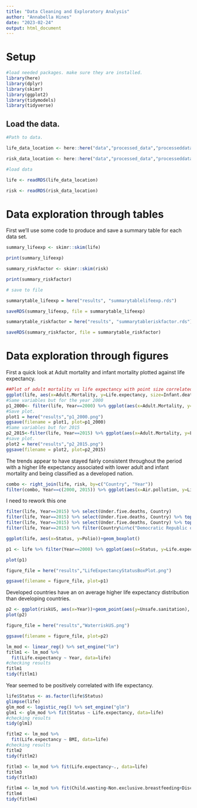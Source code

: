 ```yaml
---
title: "Data Cleaning and Exploratory Analysis"
author: "Annabella Hines"
date: "2023-02-24"
output: html_document
---
```


# Setup

```r
#load needed packages. make sure they are installed.
library(here)
library(dplyr)
library(skimr)
library(ggplot2)
library(tidymodels)
library(tidyverse)
```


## Load the data.

```r
#Path to data.

life_data_location <- here::here("data","processed_data","processeddata_life.rds")

risk_data_location <- here::here("data","processed_data","processeddata_risk.rds")

#load data

life <- readRDS(life_data_location)

risk <- readRDS(risk_data_location)
```


# Data exploration through tables

First we'll use some code to produce and save a summary table for each data set.

```r
summary_lifeexp <- skimr::skim(life)

print(summary_lifeexp)

summary_riskfactor <- skimr::skim(risk)

print(summary_riskfactor)

# save to file

summarytable_lifeexp = here("results", "summarytablelifeexp.rds")

saveRDS(summary_lifeexp, file = summarytable_lifeexp)

summarytable_riskfactor = here("results", "summarytableriskfactor.rds")

saveRDS(summary_riskfactor, file = summarytable_riskfactor)

```


# Data exploration through figures

First a quick look at Adult mortality and infant mortality plotted against life expectancy.
```r
##Plot of adult mortality vs life expectancy with point size correlated to infant deaths and color to status of country
ggplot(life, aes(x=Adult.Mortality, y=Life.expectancy, size=Infant.deaths, color=Status))+geom_point()+geom_jitter()
#Same variables but for the year 2000
p1_2000<- filter(life, Year==2000) %>% ggplot(aes(x=Adult.Mortality, y=Life.expectancy, size=Infant.deaths, color=Status))+geom_point()+geom_jitter()+ylab("Life Expectancy")+ xlab("Adult Mortality")+labs(title="Life Expectancy vs Adult Mortality with Infant Deaths and Country Status 2000")
#Save plot.
plot1 = here("results","p1_2000.png")
ggsave(filename = plot1, plot=p1_2000) 
#Same variables but for 2015
p2_2015<-filter(life, Year==2015) %>% ggplot(aes(x=Adult.Mortality, y=Life.expectancy, color=Status, size=Infant.deaths))+geom_point()+geom_jitter()+ylab("Life Expectancy")+ xlab("Adult Mortality")+labs(title="Life Expectancy vs Adult Mortality with Infant Deaths and Country Status 2015")
#save plot.
plot2 = here("results","p2_2015.png")
ggsave(filename = plot2, plot=p2_2015) 
```
The trends appear to have stayed fairly consistent throughout the period with a higher life expectancy associated with lower adult and infant mortality and being classified as a developed nation.

```r
combo <- right_join(life, risk, by=c("Country", "Year"))
filter(combo, Year==c(2000, 2015)) %>% ggplot(aes(x=Air.pollution, y=Life.expectancy, color=Year))+geom_point()

```
I need to rework this one
```r
filter(life, Year==2015) %>% select(Under.five.deaths, Country)
filter(life, Year==2015) %>% select(Under.five.deaths, Country) %>% top_n(Under.five.deaths, n=5)
filter(life, Year==2015) %>% select(Under.five.deaths, Country) %>% top_n(Under.five.deaths, n=-5)
filter(life, Year==2015) %>% filter(Country%in%c("Democratic Republic of the Congo", "Ethiopia", "India", "Nigeria", "Pakistan", "Austria", "Albania", "Belize" )) %>% ggplot(aes(x=Country, y=Under.five.deaths, color=Status))+geom_point()
```


```r
ggplot(life, aes(x=Status, y=Polio))+geom_boxplot()
```


```r
p1 <- life %>% filter(Year==2000) %>% ggplot(aes(x=Status, y=Life.expectancy, fill=Status)) + geom_boxplot()+ylab("Life Expectancy")+xlab("Development Status")+labs(title="Life Expectancy Distribution by Development Status")

plot(p1)

figure_file = here("results","LifeExpectancyStatusBoxPlot.png")

ggsave(filename = figure_file, plot=p1) 
```
Developed countries have an on average higher life expectancy distribution than developing countries.

```r
p2 <- ggplot(riskUS, aes(x=Year))+geom_point(aes(y=Unsafe.sanitation), color="blue")+geom_point(aes(y=Unsafe.water.source),color="darkgreen")+ylab("Deaths Due to Unsafe Water Source, Unsafe Sanitation, or No Access to Handwashing Facilities in the US")+geom_point(aes(y=No.access.to.handwashing.facility), color="red")
plot(p2)

figure_file = here("results","WaterriskUS.png")

ggsave(filename = figure_file, plot=p2) 
```


```r
lm_mod <- linear_reg() %>% set_engine("lm")
fitlm1 <- lm_mod %>%
  fit(Life.expectancy ~ Year, data=life)
#checking results
fitlm1
tidy(fitlm1)
```
Year seemed to be positively correlated with life expectancy.

```r
life$Status <- as.factor(life$Status)
glimpse(life)
glm_mod <- logistic_reg() %>% set_engine("glm")
glm1 <- glm_mod %>% fit(Status ~ Life.expectancy, data=life)
#checking results
tidy(glm1)
```

```r
fitlm2 <- lm_mod %>%
  fit(Life.expectancy ~ BMI, data=life)
#checking results
fitlm2
tidy(fitlm2)
```


```r
fitlm3 <- lm_mod %>% fit(Life.expectancy~., data=life)
fitlm3
tidy(fitlm3)
```

```r
fitlm4 <- lm_mod %>% fit(Child.wasting~Non.exclusive.breastfeeding+Discontinued.breastfeeding, data=risk)
fitlm4
tidy(fitlm4)
```

